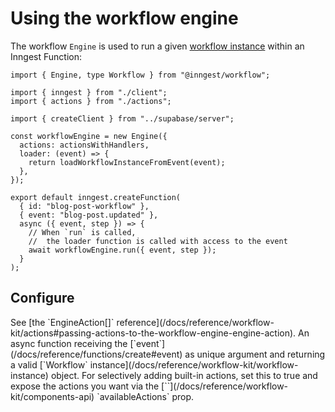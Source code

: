 

# Using the workflow engine

The workflow `Engine` is used to run a given [workflow instance](/docs/reference/workflow-kit/workflow-instance) within an Inngest Function:

```tsx {{ title: "src/inngest/workflow.ts" }}
import { Engine, type Workflow } from "@inngest/workflow";

import { inngest } from "./client";
import { actions } from "./actions";

import { createClient } from "../supabase/server";

const workflowEngine = new Engine({
  actions: actionsWithHandlers,
  loader: (event) => {
    return loadWorkflowInstanceFromEvent(event);
  },
});

export default inngest.createFunction(
  { id: "blog-post-workflow" },
  { event: "blog-post.updated" },
  async ({ event, step }) => {
    // When `run` is called,
    //  the loader function is called with access to the event
    await workflowEngine.run({ event, step });
  }
);

```

## Configure


<Properties>
  <Property name="actions" type="EngineAction[]">
    See [the `EngineAction[]` reference](/docs/reference/workflow-kit/actions#passing-actions-to-the-workflow-engine-engine-action).
  </Property>
  <Property name="loader" type="function">
    An async function receiving the [`event`](/docs/reference/functions/create#event) as unique argument and returning a valid [`Workflow` instance](/docs/reference/workflow-kit/workflow-instance) object.
  </Property>
  <Property name="disableBuiltinActions" type="boolean">
    For selectively adding built-in actions, set this to true and expose the actions you want via the [`<Provider>`](/docs/reference/workflow-kit/components-api) `availableActions` prop.
  </Property>
</Properties>